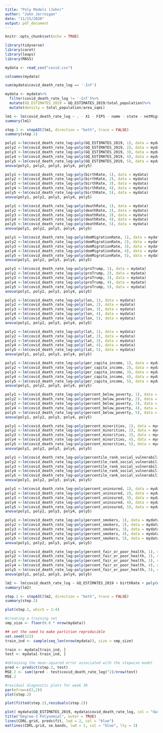 ```yaml
---
title: "Poly Models (John)"
author: "John Jerrnigan"
date: "11/15/2020"
output: pdf_document
---
```


```r
knitr::opts_chunk$set(echo = TRUE)
```

```r
library(tidyverse)
library(caret)
library(leaps)
library(MASS)
```

```r
mydata <- read_csv("covid.csv")
```

```r
colnames(mydata)
```

```r
sum(mydata$covid_death_rate_log == '-Inf')
```

```r
mydata <- mydata%>%
  filter(covid_death_rate_log != '-Inf')%>%
  mutate(GQ_ESTIMATES_2019 = GQ_ESTIMATES_2019/total_population)%>%
  mutate(density = total_population/area_sqmi)
```

```r
lm1 <- lm(covid_death_rate_log ~ . - X1 - FIPS - name - state - netMigrationRate - total_population - case_count - death_count - covid_death_rate, data = mydata)
summary(lm1)
```

```r
step.1 <- stepAIC(lm1, direction = "both", trace = FALSE)
summary(step.1)
```

```r
poly1 <-lm(covid_death_rate_log~poly(GQ_ESTIMATES_2019, 1), data = mydata)
poly2 <-lm(covid_death_rate_log~poly(GQ_ESTIMATES_2019, 2), data = mydata)
poly3 <-lm(covid_death_rate_log~poly(GQ_ESTIMATES_2019, 3), data = mydata)
poly4 <-lm(covid_death_rate_log~poly(GQ_ESTIMATES_2019, 4), data = mydata)
poly5 <-lm(covid_death_rate_log~poly(GQ_ESTIMATES_2019, 5), data = mydata)
anova(poly1, poly2, poly3, poly4, poly5)
```

```r
poly1 <-lm(covid_death_rate_log~poly(birthRate, 1), data = mydata)
poly2 <-lm(covid_death_rate_log~poly(birthRate, 2), data = mydata)
poly3 <-lm(covid_death_rate_log~poly(birthRate, 3), data = mydata)
poly4 <-lm(covid_death_rate_log~poly(birthRate, 4), data = mydata)
poly5 <-lm(covid_death_rate_log~poly(birthRate, 5), data = mydata)
anova(poly1, poly2, poly3, poly4, poly5)
```

```r
poly1 <-lm(covid_death_rate_log~poly(deathRate, 1), data = mydata)
poly2 <-lm(covid_death_rate_log~poly(deathRate, 2), data = mydata)
poly3 <-lm(covid_death_rate_log~poly(deathRate, 3), data = mydata)
poly4 <-lm(covid_death_rate_log~poly(deathRate, 4), data = mydata)
poly5 <-lm(covid_death_rate_log~poly(deathRate, 5), data = mydata)
anova(poly1, poly2, poly3, poly4, poly5)
```

```r
poly1 <-lm(covid_death_rate_log~poly(domMigrationRate, 1), data = mydata)
poly2 <-lm(covid_death_rate_log~poly(domMigrationRate, 2), data = mydata)
poly3 <-lm(covid_death_rate_log~poly(domMigrationRate, 3), data = mydata)
poly4 <-lm(covid_death_rate_log~poly(domMigrationRate, 4), data = mydata)
poly5 <-lm(covid_death_rate_log~poly(domMigrationRate, 5), data = mydata)
anova(poly1, poly2, poly3, poly4, poly5)
```

```r
poly1 <-lm(covid_death_rate_log~poly(proTrump, 1), data = mydata)
poly2 <-lm(covid_death_rate_log~poly(proTrump, 2), data = mydata)
poly3 <-lm(covid_death_rate_log~poly(proTrump, 3), data = mydata)
poly4 <-lm(covid_death_rate_log~poly(proTrump, 4), data = mydata)
poly5 <-lm(covid_death_rate_log~poly(proTrump, 5), data = mydata)
anova(poly1, poly2, poly3, poly4, poly5)
```

```r
poly1 <-lm(covid_death_rate_log~poly(lon, 1), data = mydata)
poly2 <-lm(covid_death_rate_log~poly(lon, 2), data = mydata)
poly3 <-lm(covid_death_rate_log~poly(lon, 3), data = mydata)
poly4 <-lm(covid_death_rate_log~poly(lon, 4), data = mydata)
poly5 <-lm(covid_death_rate_log~poly(lon, 5), data = mydata)
anova(poly1, poly2, poly3, poly4, poly5)
```

```r
poly1 <-lm(covid_death_rate_log~poly(lat, 1), data = mydata)
poly2 <-lm(covid_death_rate_log~poly(lat, 2), data = mydata)
poly3 <-lm(covid_death_rate_log~poly(lat, 3), data = mydata)
poly4 <-lm(covid_death_rate_log~poly(lat, 4), data = mydata)
poly5 <-lm(covid_death_rate_log~poly(lat, 5), data = mydata)
anova(poly1, poly2, poly3, poly4, poly5)
```


```r
poly1 <-lm(covid_death_rate_log~poly(per_capita_income, 1), data = mydata)
poly2 <-lm(covid_death_rate_log~poly(per_capita_income, 2), data = mydata)
poly3 <-lm(covid_death_rate_log~poly(per_capita_income, 3), data = mydata)
poly4 <-lm(covid_death_rate_log~poly(per_capita_income, 4), data = mydata)
poly5 <-lm(covid_death_rate_log~poly(per_capita_income, 5), data = mydata)
anova(poly1, poly2, poly3, poly4, poly5)
```

```r
poly1 <-lm(covid_death_rate_log~poly(percent_below_poverty, 1), data = mydata)
poly2 <-lm(covid_death_rate_log~poly(percent_below_poverty, 2), data = mydata)
poly3 <-lm(covid_death_rate_log~poly(percent_below_poverty, 3), data = mydata)
poly4 <-lm(covid_death_rate_log~poly(percent_below_poverty, 4), data = mydata)
poly5 <-lm(covid_death_rate_log~poly(percent_below_poverty, 5), data = mydata)
anova(poly1, poly2, poly3, poly4, poly5)
```


```r
poly1 <-lm(covid_death_rate_log~poly(percent_minorities, 1), data = mydata)
poly2 <-lm(covid_death_rate_log~poly(percent_minorities, 2), data = mydata)
poly3 <-lm(covid_death_rate_log~poly(percent_minorities, 3), data = mydata)
poly4 <-lm(covid_death_rate_log~poly(percent_minorities, 4), data = mydata)
poly5 <-lm(covid_death_rate_log~poly(percent_minorities, 5), data = mydata)
anova(poly1, poly2, poly3, poly4, poly5)
```

```r
poly1 <-lm(covid_death_rate_log~poly(percentile_rank_social_vulnerability, 1), data = mydata)
poly2 <-lm(covid_death_rate_log~poly(percentile_rank_social_vulnerability, 2), data = mydata)
poly3 <-lm(covid_death_rate_log~poly(percentile_rank_social_vulnerability, 3), data = mydata)
poly4 <-lm(covid_death_rate_log~poly(percentile_rank_social_vulnerability, 4), data = mydata)
poly5 <-lm(covid_death_rate_log~poly(percentile_rank_social_vulnerability, 5), data = mydata)
anova(poly1, poly2, poly3, poly4, poly5)
```


```r
poly1 <-lm(covid_death_rate_log~poly(percent_uninsured, 1), data = mydata)
poly2 <-lm(covid_death_rate_log~poly(percent_uninsured, 2), data = mydata)
poly3 <-lm(covid_death_rate_log~poly(percent_uninsured, 3), data = mydata)
poly4 <-lm(covid_death_rate_log~poly(percent_uninsured, 4), data = mydata)
poly5 <-lm(covid_death_rate_log~poly(percent_uninsured, 5), data = mydata)
anova(poly1, poly2, poly3, poly4, poly5)
```

```r
poly1 <-lm(covid_death_rate_log~poly(percent_smokers, 1), data = mydata)
poly2 <-lm(covid_death_rate_log~poly(percent_smokers, 2), data = mydata)
poly3 <-lm(covid_death_rate_log~poly(percent_smokers, 3), data = mydata)
poly4 <-lm(covid_death_rate_log~poly(percent_smokers, 4), data = mydata)
poly5 <-lm(covid_death_rate_log~poly(percent_smokers, 5), data = mydata)
anova(poly1, poly2, poly3, poly4, poly5)
```

```r
poly1 <-lm(covid_death_rate_log~poly(percent_fair_or_poor_health, 1), data = mydata)
poly2 <-lm(covid_death_rate_log~poly(percent_fair_or_poor_health, 2), data = mydata)
poly3 <-lm(covid_death_rate_log~poly(percent_fair_or_poor_health, 3), data = mydata)
poly4 <-lm(covid_death_rate_log~poly(percent_fair_or_poor_health, 4), data = mydata)
poly5 <-lm(covid_death_rate_log~poly(percent_fair_or_poor_health, 5), data = mydata)
anova(poly1, poly2, poly3, poly4, poly5)
```

```r
lm2 <- lm(covid_death_rate_log ~ GQ_ESTIMATES_2019 + birthRate + poly(deathRate, 3) + domMigrationRate + poly(proTrump, 2) + poly(lon, 2) + lat + poly(per_capita_income, 3) + percent_below_poverty + poly(percent_minorities, 2) + percentile_rank_social_vulnerability + poly(percent_uninsured, 3) + poly(percent_smokers, 2) + percent_fair_or_poor_health + region + govParty + metro_area + main_econ, data = mydata)
summary(lm2)
```

```r
step.2 <- stepAIC(lm2, direction = "both", trace = FALSE)
summary(step.2)
```

```r
plot(step.2, which = 1:4)
```

```r

#creating a training set
smp_size <- floor(0.8 * nrow(mydata))

## set the seed to make partition reproducible
set.seed(123)
train_ind <- sample(seq_len(nrow(mydata)), size = smp_size)

train <- mydata[train_ind, ]
test <- mydata[-train_ind, ]
```

```r
#obtaining the mean-squared error associated with the stepwise model
pred <- predict(step.2, test)
MSE.2 <- sum((pred - test$covid_death_rate_log)^2)/nrow(test)
MSE.2
```

```r
#residual diagnostic plots for week 30
par(mfrow=c(2,2))
plot(step.2)
```

```r
plot(fitted(step.2),residuals(step.2))
```

```r
plot( mydata$GQ_ESTIMATES_2019, mydata$covid_death_rate_log, col = "darkgrey")
title("Degree-3 Polynomial", outer = TRUE)
lines(CDRL.grid, preds$fit, lwd = 2, col = "blue")
matlines(CDRL.grid, se.bands, lwd = 1, col = "blue", lty = 3)
```
